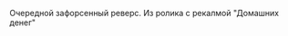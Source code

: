{{Мемы
|title1=Гдездь
|image1=[[Файл:2017-12-05_14-34-40.png|left]]
|год=2013
|ссылка=
[https://www.youtube.com/watch?v=cuR1xGt-Jvg Видео]
}}

Очередной зафорсенный реверс. Из ролика с рекалмой "Домашних денег"